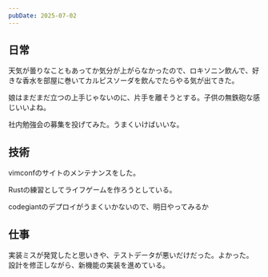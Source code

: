 ```yaml
---
pubDate: 2025-07-02
---
```




## 日常

天気が曇りなこともあってか気分が上がらなかったので、ロキソニン飲んで、好きな香水を部屋に巻いてカルピスソーダを飲んでたらやる気が出てきた。

娘はまだまだ立つの上手じゃないのに、片手を離そうとする。子供の無鉄砲な感じいいよね。

社内勉強会の募集を投げてみた。うまくいけばいいな。

## 技術

vimconfのサイトのメンテナンスをした。

Rustの練習としてライフゲームを作ろうとしている。

codegiantのデプロイがうまくいかないので、明日やってみるか

## 仕事

実装ミスが発覚したと思いきや、テストデータが悪いだけだった。よかった。
設計を修正しながら、新機能の実装を進めている。

